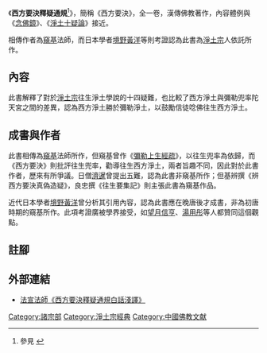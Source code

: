 {{Refimprove|time=2011-04-06T13:09:12+00:00}}
《'''西方要決釋疑通規'''<ref>參見 {{Cite web |url=http://www.cbeta.org/result/normal/X61/1145_001.htm |title=《西方要決科註》 |publisher=中華電子佛典協會（CBETA） |work=卍新纂續藏經 |accessdate=2013-03-04 |quote=西方，指示令往之處也。要，樞也。決，定也。釋，解也。疑，執滯不通也。通，會也。規，度也。 |deadurl=yes |archiveurl=https://web.archive.org/web/20141011080505/http://www.cbeta.org/result/normal/X61/1145_001.htm |archivedate=2014-10-11 |df= }}</ref>》，簡稱《西方要決》，全一卷，漢傳佛教著作，內容體例與《[[念佛鏡|念佛鏡]]》、《[[淨土十疑論|淨土十疑論]]》接近。

相傳作者為[[窺基|窺基]]法師，而日本學者[[境野黃洋|境野黃洋]]等則考證認為此書為[[淨土宗|淨土宗]]人依託所作。

==內容==
此書解釋了對於[[淨土宗|淨土宗]]往生淨土學說的十四疑難，也比較了西方淨土與彌勒兜率陀天宮之間的差異，認為西方淨土勝於彌勒淨土，以鼓勵信徒唸佛往生西方淨土。

==成書與作者==
此書相傳為[[窺基|窺基]]法師所作，但窺基曾作《[[彌勒上生經疏|彌勒上生經疏]]》，以往生兜率為依歸，而《西方要決》則批評往生兜率，勸導往生西方淨土，兩者旨趣不同，因此對於此書作者，歷來有所爭議。日僧[[濟暹|濟暹]]曾提出五難，認為此書非窺基所作；但基辨撰《辨西方要決真偽造疑》，良忠撰《往生要集記》則主張此書為窺基作品。

近代日本學者[[境野黃洋|境野黃洋]]曾分析其引用內容，認為此書應在晚唐後才成書，非為初唐時期的窺基所作。此項考證廣被學界接受，如[[望月信亨|望月信亨]]、[[湯用彤|湯用彤]]等人都贊同這個觀點。

==註腳==
{{Reflist|1}}

==外部連結==
*[http://book.bfnn.org/books3/2083.htm 法宣法師《西方要決釋疑通規白話淺譯》] {{Wayback|url=http://book.bfnn.org/books3/2083.htm |date=20160304191622 }}

{{淨土}}
{{China-buddhism-book-zhuzong}}
[[Category:諸宗部|Category:諸宗部]]
[[Category:淨土宗經典|Category:淨土宗經典]]
[[Category:中國佛教文献|Category:中國佛教文献]]